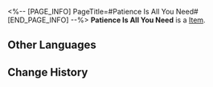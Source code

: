 <%-- [PAGE_INFO]
PageTitle=#Patience Is All You Need#
[END_PAGE_INFO] --%>
{{Item Infobox
|id          = 23006
|image       = Item Patience Is All You Need.png
|type        = 
|invCategory = Light Cone
|rarity      = 5
|effect      = Light Cone for the Path of {{Color|h|Nihility}}. The Light Cone ability is only effective for characters of this Path.
|description = ''"Could it be that there's something you haven't told me?"<br /><br />''She watches as their neck stiffens, as if a lump is blocking their throat.<br />She knows she is feared, and that no further step is needed.<br />At this point, it no longer mattered what she said.<br />Any word she utters radiates horror...<br />They stand no chance against her, and have no choice but to blurt out what she wants to hear.
}}
{{Description|Like a spider waiting in its web, patience is all she needs.}}
'''Patience Is All You Need''' is a [[Item]].

==Other Languages==
{{Other Languages
|en   = Patience Is All You Need
|zhs  = 只需等待
|zht  = 只需等待
|ja   = {{Rubi|待|ま}}つのみ
|ko   = 필요한 건 기다림뿐
|es   = Solo hay que esperar
|fr   = Juste de la patience
|ru   = Просто надо подождать
|th   = Patience Is All You Need
|vi   = Chỉ Cần Chờ Đợi
|de   = Nur Geduld
|id   = Patience Is All You Need
|pt   = Você Só Precisa de Paciência
}}

==Change History==
{{Change History|2.0}}
